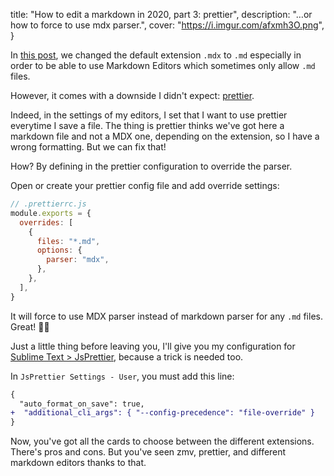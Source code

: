   title: "How to edit a markdown in 2020, part 3: prettier",
  description: "…or how to force to use mdx parser.",
  cover: "https://i.imgur.com/afxmh3O.png",
}

In [this post](http://localhost:3000/en/posts/2020/05/10/how-to-edit-a-markdown-in-2020-part-1-zmv), we changed the default extension `.mdx` to `.md` especially in order to be able to use Markdown Editors which sometimes only allow `.md` files.

However, it comes with a downside I didn't expect: [prettier](https://prettier.io/).

Indeed, in the settings of my editors, I set that I want to use prettier everytime I save a file. The thing is prettier thinks we've got here a markdown file and not a MDX one, depending on the extension, so I have a wrong formatting. But we can fix that!

How? By defining in the prettier configuration to override the parser.

Open or create your prettier config file and add override settings:

```js
// .prettierrc.js
module.exports = {
  overrides: [
    {
      files: "*.md",
      options: {
        parser: "mdx",
      },
    },
  ],
}
```

It will force to use MDX parser instead of markdown parser for any `.md` files. Great! 🙌🏻

Just a little thing before leaving you, I'll give you my configuration for [Sublime Text > JsPrettier](https://github.com/jonlabelle/SublimeJsPrettier), because a trick is needed too.

In `JsPrettier Settings - User`, you must add this line:

```diff
{
  "auto_format_on_save": true,
+  "additional_cli_args": { "--config-precedence": "file-override" }
}
```

Now, you've got all the cards to choose between the different extensions. There's pros and cons. But you've seen zmv, prettier, and different markdown editors thanks to that.
